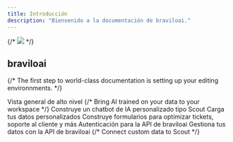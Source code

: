 ```yaml
---
title: Introducción
description: "Bienvenido a la documentación de braviloai."
---
```


{/* <img src="/images/banner.png" /> */}

## braviloai

{/* The first step to world-class documentation is setting up your editing environnments. */}

<CardGroup cols={2}>
  <Card title="Plataforma" icon="gallery-thumbnails" href="/platform">
    Vista general de alto nivel
  </Card>
  {/* <Card title="Apps" icon="wand-magic-sparkles" href="/apps/introduction">
    Bring AI trained on your data to your workspace
  </Card> */}

  <Card title="Scouts" icon="hat-wizard" href="/agent">
    Construye un chatbot de IA personalizado tipo Scout
  </Card>
  <Card title="Almacén de Datos" icon="hat-wizard" href="/datastore">
    Carga tus datos personalizados
  </Card>
  <Card title="Formulario" icon="table-list" href="/form">
    Construye formularios para optimizar tickets, soporte al cliente y más
  </Card>
  <Card
    title="Autenticación"
    icon="fingerprint"
    href="/api-reference/authentication"
  >
    Autenticación para la API de braviloai
  </Card>
  <Card title="Endpoints de API" icon="code" href="/api-reference/endpoint">
    Gestiona tus datos con la API de braviloai
  </Card>
  {/* <Card
    title="Plugin de Scout"
    icon="puzzle-piece-simple"
    href="/integrations/scout-plugin"
  >
    Connect custom data to Scout
  </Card> */}
</CardGroup>

